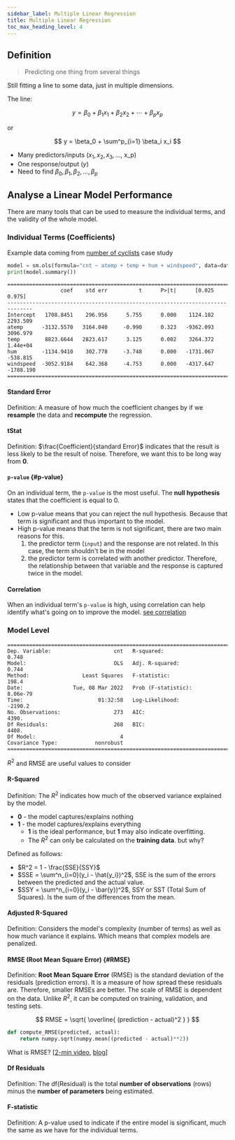 ```yaml
---
sidebar_label: Multiple Linear Regression
title: Multiple Linear Regression
toc_max_heading_level: 4
---
```



## Definition

> Predicting one thing from several things

Still fitting a line to some data, just in multiple dimensions.

The line:

$$
y = \beta_0 + \beta_1 x_1 + \beta_2 x_2 + \dotsb + \beta_p x_p
$$

<p style={{ textAlign: "center" }}>or</p>

$$
y = \beta_0 + \sum^p_{i=1} \beta_i x_i
$$

- Many predictors/inputs ($x_1, x_2, x_3, \dots$, x_p)
- One response/output ($y$)
- Need to find $\beta_0, \beta_1, \beta_2, \dots, \beta_p$

## Analyse a Linear Model Performance

There are many tools that can be used to measure the individual terms, and the validity of the whole model.

### Individual Terms (Coefficients)

Example data coming from [number of cyclists](https://github.com/xiaohai-huang/cab420-workspace/blob/d374f220a128ca3d544b076216b51a45d4983749/work/week1/CAB420_Regression_Example_1_Linear_Regression.ipynb) case study

```python
model = sm.ols(formula="cnt ~ atemp + temp + hum + windspeed", data=data_train).fit()
print(model.summary())
```

```
==============================================================================
                 coef    std err          t      P>|t|      [0.025      0.975]
------------------------------------------------------------------------------
Intercept   1708.8451    296.956      5.755      0.000    1124.182    2293.509
atemp      -3132.5570   3164.040     -0.990      0.323   -9362.093    3096.979
temp        8823.6644   2823.617      3.125      0.002    3264.372    1.44e+04
hum        -1134.9410    302.778     -3.748      0.000   -1731.067    -538.815
windspeed  -3052.9184    642.368     -4.753      0.000   -4317.647   -1788.190
==============================================================================
```

#### Standard Error

Definition: A measure of how much the coefficient changes by if we **resample** the data and **recompute** the regression.

#### tStat

Definition: $\frac{Coefficient}{standard Error}$ indicates that the result is less likely to be the result of noise. Therefore, we want this to be long way from **0**.

#### `p-value` {#p-value}

On an individual term, the `p-value` is the most useful. The **null hypothesis** states that the coefficient is equal to 0.

- Low p-value means that you can reject the null hypothesis. Because that term is significant and thus important to the model.
- High p-value means that the term is not significant, there are two main reasons for this.
  1. the predictor term (`input`) and the response are not related. In this case, the term shouldn't be in the model
  2. the predictor term is correlated with another predictor. Therefore, the relationship between that variable and the response is captured twice in the model.

#### Correlation

When an individual term's `p-value` is high, using correlation can help identify what's going on to improve the model. [see correlation](011-simple-linear-regression.mdx#correlation)

### Model Level

```
==============================================================================
Dep. Variable:                    cnt   R-squared:                       0.748
Model:                            OLS   Adj. R-squared:                  0.744
Method:                 Least Squares   F-statistic:                     198.4
Date:                Tue, 08 Mar 2022   Prob (F-statistic):           8.06e-79
Time:                        01:32:58   Log-Likelihood:                -2190.2
No. Observations:                 273   AIC:                             4390.
Df Residuals:                     268   BIC:                             4408.
Df Model:                           4
Covariance Type:            nonrobust
==============================================================================
```

$R^2$ and RMSE are useful values to consider

#### R-Squared

Definition: The $R^2$ indicates how much of the observed variance explained by the model.

- **0** - the model captures/explains nothing
- **1** - the model captures/explains everything
  - **1** is the ideal performance, but **1** may also indicate overfitting.
  - The $R^2$ can only be calculated on the **training data**. but why?

Defined as follows:

- $R^2 = 1 - \frac{SSE}{SSY}$
- $SSE = \sum^n_{i=0}(y_i - \hat{y_i})^2$, SSE is the sum of the errors between the predicted and the actual value.
- $SSY = \sum^n_{i=0}(y_i - \bar{y})^2$, SSY or SST (Total Sum of Squares). Is the sum of the differences from the mean.

#### Adjusted R-Squared

Definition: Considers the model's complexity (number of terms) as well as how much variance it explains. Which means that complex models are penalized.

#### RMSE (Root Mean Square Error) {#RMSE}

Definition: **Root Mean Square Error** (RMSE) is the standard deviation of the residuals (prediction errors). It is a measure of how spread these residuals are. Therefore, smaller RMSEs are better. The scale of RMSE is dependent on the data. Unlike $R^2$, it can be computed on training, validation, and testing sets.

$$
RMSE = \sqrt{ \overline{ (prediction - actual)^2  } }
$$

```python
def compute_RMSE(predicted, actual):
    return numpy.sqrt(numpy.mean((predicted - actual)**2))
```

What is RMSE? [[2-min video](https://youtu.be/N6y5wqdIBas), [blog](https://www.statisticshowto.com/probability-and-statistics/regression-analysis/rmse-root-mean-square-error/)]

<YouTubeVideo
  src="https://www.youtube.com/embed/N6y5wqdIBas"
  caption="What is RMSE?"
/>

#### Df Residuals

Definition: The df(Residual) is the total **number of observations** (rows) minus the **number of parameters** being estimated.

#### F-statistic

Definition: A p-value used to indicate if the entire model is significant, much the same as we have for the individual terms.
